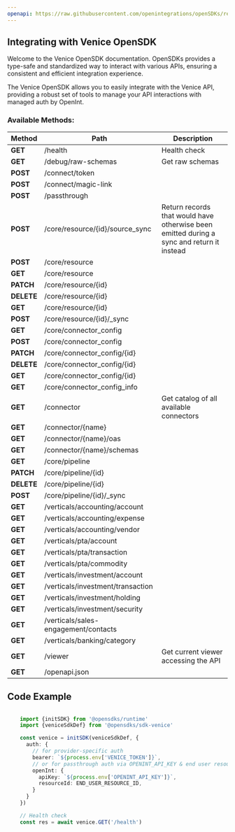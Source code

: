 ```yaml
---
openapi: https://raw.githubusercontent.com/openintegrations/openSDKs/refs/heads/main/sdks/sdk-venice/venice.oas.json
---
```


## Integrating with Venice OpenSDK 

Welcome to the Venice OpenSDK documentation. OpenSDKs provides a type-safe and standardized way to interact with various APIs, ensuring a consistent and efficient integration experience.

The Venice OpenSDK allows you to easily integrate with the Venice API, providing a robust set of tools to manage your API interactions with managed auth by OpenInt. 

### Available Methods:

| Method | Path | Description |
|--------|------|-------------|
| **GET** | /health | Health check
| **GET** | /debug/raw-schemas | Get raw schemas
| **POST** | /connect/token | 
| **POST** | /connect/magic-link | 
| **POST** | /passthrough | 
| **POST** | /core/resource/{id}/source_sync | Return records that would have otherwise been emitted during a sync and return it instead
| **POST** | /core/resource | 
| **GET** | /core/resource | 
| **PATCH** | /core/resource/{id} | 
| **DELETE** | /core/resource/{id} | 
| **GET** | /core/resource/{id} | 
| **POST** | /core/resource/{id}/_sync | 
| **GET** | /core/connector_config | 
| **POST** | /core/connector_config | 
| **PATCH** | /core/connector_config/{id} | 
| **DELETE** | /core/connector_config/{id} | 
| **GET** | /core/connector_config/{id} | 
| **GET** | /core/connector_config_info | 
| **GET** | /connector | Get catalog of all available connectors
| **GET** | /connector/{name} | 
| **GET** | /connector/{name}/oas | 
| **GET** | /connector/{name}/schemas | 
| **GET** | /core/pipeline | 
| **PATCH** | /core/pipeline/{id} | 
| **DELETE** | /core/pipeline/{id} | 
| **POST** | /core/pipeline/{id}/_sync | 
| **GET** | /verticals/accounting/account | 
| **GET** | /verticals/accounting/expense | 
| **GET** | /verticals/accounting/vendor | 
| **GET** | /verticals/pta/account | 
| **GET** | /verticals/pta/transaction | 
| **GET** | /verticals/pta/commodity | 
| **GET** | /verticals/investment/account | 
| **GET** | /verticals/investment/transaction | 
| **GET** | /verticals/investment/holding | 
| **GET** | /verticals/investment/security | 
| **GET** | /verticals/sales-engagement/contacts | 
| **GET** | /verticals/banking/category | 
| **GET** | /viewer | Get current viewer accessing the API
| **GET** | /openapi.json | 


## Code Example

```typescript

    import {initSDK} from '@opensdks/runtime'
    import {veniceSdkDef} from '@opensdks/sdk-venice'

    const venice = initSDK(veniceSdkDef, {
      auth: {
        // for provider-specific auth
        bearer: `${process.env['VENICE_TOKEN']}`,
        // or for passthrough auth via OPENINT_API_KEY & end user resourceId
        openInt: {
          apiKey: `${process.env['OPENINT_API_KEY']}`,
          resourceId: END_USER_RESOURCE_ID,
        }
      }
    })

    // Health check
    const res = await venice.GET('/health')
```
